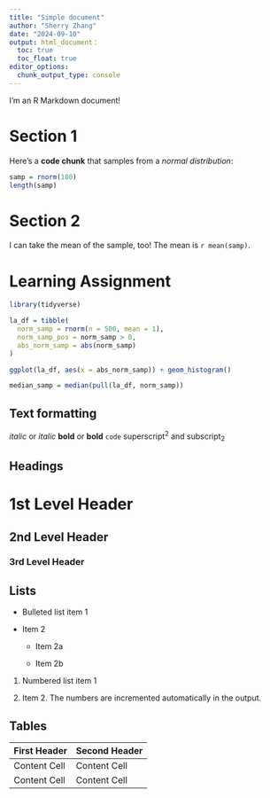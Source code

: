 ```yaml
---
title: "Simple document"
author: "Sherry Zhang"
date: "2024-09-10"
output: html_document：
  toc: true
  toc_float: true
editor_options: 
  chunk_output_type: console
---
```


I'm an R Markdown document! 

# Section 1

Here's a **code chunk** that samples from 
a _normal distribution_:

```r
samp = rnorm(100)
length(samp)
```

# Section 2

I can take the mean of the sample, too!
The mean is `r mean(samp)`.


# Learning Assignment

```r
library(tidyverse)
```


```r

la_df = tibble(
  norm_samp = rnorm(n = 500, mean = 1),
  norm_samp_pos = norm_samp > 0,
  abs_norm_samp = abs(norm_samp)
)

ggplot(la_df, aes(x = abs_norm_samp)) + geom_histogram()

median_samp = median(pull(la_df, norm_samp))

```


Text formatting 
------------------------------------------------------------

*italic*  or  _italic_
**bold**  or  __bold__
`code`
superscript^2^ and subscript~2~


Headings
------------------------------------------------------------

# 1st Level Header

## 2nd Level Header

### 3rd Level Header


Lists
------------------------------------------------------------

*   Bulleted list item 1

*   Item 2

    * Item 2a

    * Item 2b

1.  Numbered list item 1

1.  Item 2. The numbers are incremented automatically in the output.


Tables 
------------------------------------------------------------

First Header  | Second Header
------------- | -------------
Content Cell  | Content Cell
Content Cell  | Content Cell


